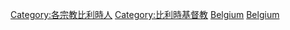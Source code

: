 [[Category:各宗教比利時人|Category:各宗教比利時人]]
[[Category:比利時基督教|Category:比利時基督教]]
[[Category:欧洲基督徒|Belgium]]
[[Category:各國基督徒|Belgium]]